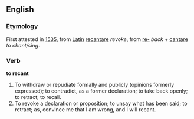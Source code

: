 ==English==
===Etymology===
First attested in [[w:1535|1535]], from [[Latin]] [[recantare]] ''revoke'', from [[re-]] ''back'' + [[cantare]] ''to chant/sing''.

===Verb===

'''to recant'''

#To withdraw or repudiate formally and publicly (opinions formerly expressed); to contradict, as a former declaration; to take back openly; to retract; to recall.
#To revoke a declaration or proposition; to unsay what has been said; to retract; as, convince me that I am wrong, and I will recant.

{{id:recant}}
